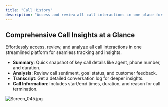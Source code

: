 ```yaml
---
title: "Call History"
description: "Access and review all call interactions in one place for streamlined tracking and analysis."
---
```


## Comprehensive Call Insights at a Glance

Effortlessly access, review, and analyze all call interactions in one streamlined platform for seamless tracking and insights.

- **Summary**: Quick snapshot of key call details like agent, phone number, and duration.
- **Analysis**: Review call sentiment, goal status, and customer feedback.
- **Transcript**: Get a detailed conversation log for deeper insights.
- **Call Information**: Includes start/end times, duration, and reason for call termination.

![Screen_045.jpg](/images/Screen_045.jpg)
